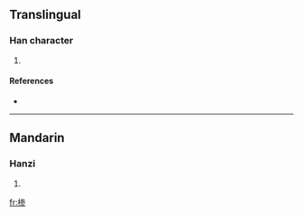 ==Translingual==

===Han character===
{{Han char|rn=75|rad=木|as=08|sn=12|four=|canj=木戈大竹 (DIKH)}}

# {{defn|Han|sort=木08}}

====References====
* {{Han ref|kx=0537.131|hdz=21242.021|uh=692E|ud=26926}}

----

==Mandarin==

===Hanzi===
{{cmn-hanzi|pin=[[sēn]] ([[sen1]])|wg=sen<sup>1</sup>}}

# {{defn|Mandarin}}

[[fr:椮]]